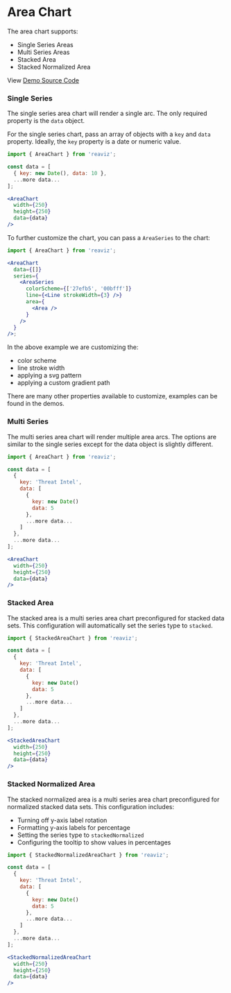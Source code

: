 
<Meta title="Docs|Chart Types/Area Chart" />


# Area Chart

The area chart supports:

- Single Series Areas
- Multi Series Areas
- Stacked Area
- Stacked Normalized Area

View [Demo Source Code](https://github.com/jask-oss/reaviz/blob/master/src/AreaChart/AreaChart.story.tsx)

### Single Series

The single series area chart will render a single arc. The only
required property is the `data` object.

For the single series chart, pass an array of objects with
a `key` and `data` property. Ideally, the `key` property is a
date or numeric value.

```jsx
import { AreaChart } from 'reaviz';

const data = [
  { key: new Date(), data: 10 },
  ...more data...
];

<AreaChart
  width={250}
  height={250}
  data={data}
/>
```

To further customize the chart, you can pass a `AreaSeries` to the chart:

```jsx
import { AreaChart } from 'reaviz';

<AreaChart
  data={[]}
  series={
    <AreaSeries
      colorScheme={['27efb5', '00bfff']}
      line={<Line strokeWidth={3} />}
      area={
        <Area />
      }
    />
  }
/>;
```

In the above example we are customizing the:

- color scheme
- line stroke width
- applying a svg pattern
- applying a custom gradient path

There are many other properties available to customize, examples
can be found in the demos.

### Multi Series

The multi series area chart will render multiple area arcs. The options
are similar to the single series except for the data object is slightly
different.

```jsx
import { AreaChart } from 'reaviz';

const data = [
  {
    key: 'Threat Intel',
    data: [
      {
        key: new Date()
        data: 5
      },
      ...more data...
    ]
  },
  ...more data...
];

<AreaChart
  width={250}
  height={250}
  data={data}
/>
```

### Stacked Area

The stacked area is a multi series area chart preconfigured
for stacked data sets. This configuration will automatically
set the series type to `stacked`.

```jsx
import { StackedAreaChart } from 'reaviz';

const data = [
  {
    key: 'Threat Intel',
    data: [
      {
        key: new Date()
        data: 5
      },
      ...more data...
    ]
  },
  ...more data...
];

<StackedAreaChart
  width={250}
  height={250}
  data={data}
/>
```

### Stacked Normalized Area

The stacked normalized area is a multi series area chart preconfigured
for normalized stacked data sets. This configuration includes:

- Turning off y-axis label rotation
- Formatting y-axis labels for percentage
- Setting the series type to `stackedNormalized`
- Configuring the tooltip to show values in percentages

```jsx
import { StackedNormalizedAreaChart } from 'reaviz';

const data = [
  {
    key: 'Threat Intel',
    data: [
      {
        key: new Date()
        data: 5
      },
      ...more data...
    ]
  },
  ...more data...
];

<StackedNormalizedAreaChart
  width={250}
  height={250}
  data={data}
/>
```
